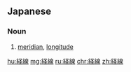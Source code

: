 ==Japanese==
{{ja-kanjitab|けい|せん|yomi=on}}

===Noun===
{{ja-noun|けいせん}}

# [[meridian]], [[longitude]] {{gloss|imaginary line through North Pole and South Pole}}

[[hu:経線]]
[[mg:経線]]
[[ru:経線]]
[[chr:経線]]
[[zh:経線]]